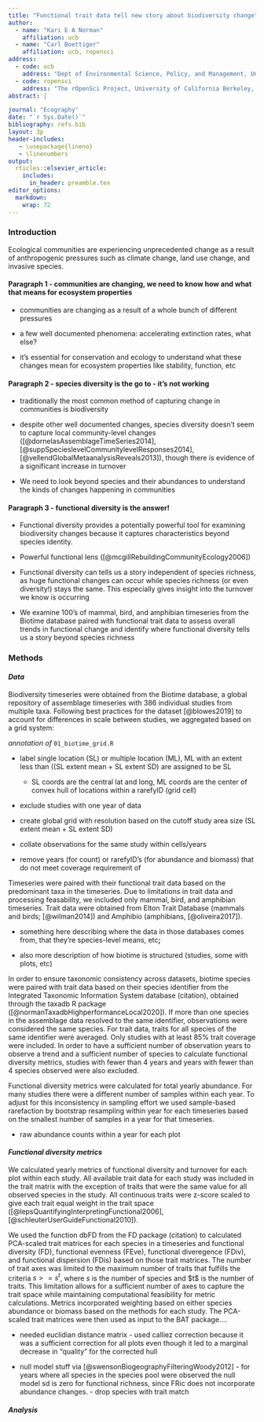 ```yaml
---
title: "Functional trait data tell new story about biodiversity change"
author: 
  - name: "Kari E A Norman"
    affiliation: ucb
  - name: "Carl Boettiger"
    affiliation: ucb, ropensci
address:
  - code: ucb
    address: "Dept of Environmental Science, Policy, and Management, University of California Berkeley, Berkeley CA 94720-3114, USA"
  - code: ropensci
    address: "The rOpenSci Project, University of California Berkeley, Berkeley CA 94720-3114, USA" 
abstract: |

journal: "Ecography"
date: "`r Sys.Date()`"
bibliography: refs.bib
layout: 3p
header-includes:
   - \usepackage{lineno}
   - \linenumbers
output: 
  rticles::elsevier_article:
    includes:
      in_header: preamble.tex
editor_options: 
  markdown: 
    wrap: 72
---
```


### Introduction

Ecological communities are experiencing unprecedented change as a result
of anthropogenic pressures such as climate change, land use change, and
invasive species.

#### Paragraph 1 - communities are changing, we need to know how and what that means for ecosystem properties

-   communities are changing as a result of a whole bunch of different
    pressures

-   a few well documented phenomena: accelerating extinction rates, what
    else?

-   it's essential for conservation and ecology to understand what these
    changes mean for ecosystem properties like stability, function, etc

#### Paragraph 2 - species diversity is the go to - it's not working

-   traditionally the most common method of capturing change in
    communities is biodiversity

-   despite other well documented changes, species diversity doesn't
    seem to capture local community-level changes
    ([@dornelasAssemblageTimeSeries2014],
    [@suppSpecieslevelCommunitylevelResponses2014],
    [@vellendGlobalMetaanalysisReveals2013]), though there is evidence
    of a significant increase in turnover

-   We need to look beyond species and their abundances to understand
    the kinds of changes happening in communities

#### Paragraph 3 - functional diversity is the answer!

-   Functional diversity provides a potentially powerful tool for
    examining biodiversity changes because it captures characteristics
    beyond species identity.

-   Powerful functional lens ([@mcgillRebuildingCommunityEcology2006])

-   Functional diversity can tells us a story independent of species
    richness, as huge functional changes can occur while species
    richness (or even diversity!) stays the same. This especially gives
    insight into the turnover we know is occurring

-   We examine 100's of mammal, bird, and amphibian timeseries from the
    Biotime database paired with functional trait data to assess overall
    trends in functional change and identify where functional diversity
    tells us a story beyond species richness

### Methods

#### *Data*

Biodiversity timeseries were obtained from the Biotime database, a
global repository of assemblage timeseries with 386 individual studies
from multiple taxa. Following best practices for the dataset
[@blowes2019] to account for differences in scale between studies, we
aggregated based on a grid system:

*annotation of* `01_biotime_grid.R`

-   label single location (SL) or multiple location (ML), ML with an
    extent less than ((SL extent mean + SL extent SD) are assigned to be
    SL

    -   SL coords are the central lat and long, ML coords are the center
        of convex hull of locations within a rarefyID (grid cell)

-   exclude studies with one year of data

-   create global grid with resolution based on the cutoff study area
    size (SL extent mean + SL extent SD)

-   collate observations for the same study within cells/years

-   remove years (for count) or rarefyID's (for abundance and biomass)
    that do not meet coverage requirement of

Timeseries were paired with their functional trait data based on the
predominant taxa in the timeseries. Due to limitations in trait data and
processing feasability, we included only mammal, bird, and amphibian
timeseries. Trait data were obtained from Elton Trait Database (mammals
and birds; [@wilman2014]) and Amphibio (amphibians, [@oliveira2017]).

-   something here describing where the data in those databases comes
    from, that they're species-level means, etc**;**

-   also more description of how biotime is structured (studies, some
    with plots, etc)

In order to ensure taxonomic consistency across datasets, biotime
species were paired with trait data based on their species identifier
from the Integrated Taxonomic Information System database (citation),
obtained through the taxadb R package
([@normanTaxadbHighperformanceLocal2020]). If more than one species in
the assemblage data resolved to the same identifier, observations were
considered the same species. For trait data, traits for all species of
the same identifier were averaged. Only studies with at least 85% trait
coverage were included. In order to have a sufficient number of
observation years to observe a trend and a sufficient number of species
to calculate functional diversity metrics, studies with fewer than 4
years and years with fewer than 4 species observed were also excluded.

Functional diversity metrics were calculated for total yearly abundance.
For many studies there were a different number of samples within each
year. To adjust for this inconsistency in sampling effort we used
sample-based rarefaction by bootstrap resampling within year for each
timeseries based on the smallest number of samples in a year for that
timeseries.

-   raw abundance counts within a year for each plot

#### *Functional diversity metrics*

We calculated yearly metrics of functional diversity and turnover for
each plot within each study. All available trait data for each study was
included in the trait matrix with the exception of traits that were the
same value for all observed species in the study. All continuous traits
were z-score scaled to give each trait equal weight in the trait space
([@lepsQuantifyingInterpretingFunctional2006],
[@schleuterUserGuideFunctional2010]).

We used the function dbFD from the FD package (citation) to calculated
PCA-scaled trait matrices for each species in a timeseries and
functional diversity (FD), functional evenness (FEve), functional
diveregence (FDiv), and functional dispersion (FDis) based on those
trait matrices. The number of trait axes was limited to the maximum
number of traits that fulfills the criteria $s >= s^t$, where $s$ is the
number of species and \$t\$ is the number of traits. This limitation
allows for a sufficient number of axes to capture the trait space while
maintaining computational feasibility for metric calculations. Metrics
incorporated weighting based on either species abundance or biomass
based on the methods for each study. The PCA-scaled trait matrices were
then used as input to the BAT package....

-   needed euclidian distance matrix - used calliez correction because
    it was a sufficient correction for all plots even though it led to a
    marginal decrease in "quality" for the corrected hull

-   null model stuff via [@swensonBiogeographyFilteringWoody2012] - for
    years where all species in the species pool were observed the null
    model sd is zero for functional richness, since FRic does not
    incorporate abundance changes. - drop species with trait match

#### *Analysis*
